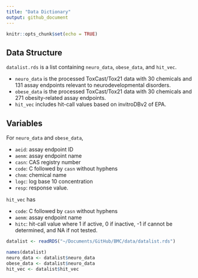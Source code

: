 ```yaml
---
title: "Data Dictionary"
output: github_document
---
```


```r
knitr::opts_chunk$set(echo = TRUE)
```

## Data Structure 

`datalist.rds` is a list containing `neuro_data`, `obese_data`, and `hit_vec`. 

* `neuro_data` is the processed ToxCast/Tox21 data with 30 chemicals and 131 assay endpoints relevant to neurodevelopmental disorders. 
* `obese_data` is the processed ToxCast/Tox21 data with 30 chemicals and 271 obesity-related assay endpoints. 
* `hit_vec` includes hit-call values based on invitroDBv2 of EPA. 

## Variables 

For `neuro_data` and `obese_data`, 

* `aeid`: assay endpoint ID
* `aenm`: assay endpoint name
* `casn`: CAS registry number 
* `code`: C followed by `casn` without hyphens
* `chnm`: chemical name
* `logc`: log base 10 concentration
* `resp`: response value. 

`hit_vec` has 

* `code`: C followed by `casn` without hyphens
* `aenm`: assay endpoint name
* `hitc`: hit-call value where 1 if active, 0 if inactive, -1 if cannot be determined, and NA if not tested. 

```r
datalist <- readRDS("~/Documents/GitHub/BMC/data/datalist.rds")
```

```r
names(datalist)
neuro_data <- datalist$neuro_data
obese_data <- datalist$neuro_data
hit_vec <- datalist$hit_vec
```
